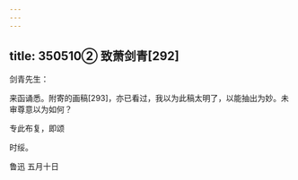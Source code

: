 ```yaml
---
---
---
```

title: 350510② 致萧剑青[292]
---




剑青先生：

来函诵悉。附寄的画稿[293]，亦已看过，我以为此稿太明了，以能抽出为妙。未审尊意以为如何？

专此布复，即颂

时绥。

鲁迅 五月十日